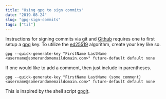 ```yaml
---
title: "Using gpg to sign commits"
date: "2019-08-24"
slug: "gpg-sign-commits"
tags: ["til"]
---
```


Instructions for signing commits via git and [Github](https://help.github.com/en/articles/managing-commit-signature-verification) requires one to first setup a [gpg](https://gnupg.org/) key.  To utilize the [ed25519](https://ed25519.cr.yp.to/) algorithm, create your key like so.

```
gpg --quick-generate-key "FirstName LastName <username@somerandomemaildomain.com>" future-default default none
```

If one would like to add a comment, then just include in parentheses.

```
gpg --quick-generate-key "FirstName LastName (some comment) <username@somerandomemaildomain.com>" future-default default none
```

This is inspired by the shell script [gpgit](https://github.com/NicoHood/gpgit).
